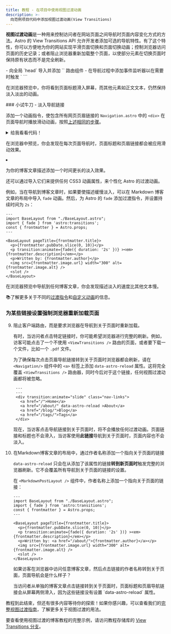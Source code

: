 ```yaml
---
title: 教程 - 在项目中使用视图过渡动画
description: >-
  向范例项目代码中添加视图过渡动画(View Transitions)
---
```




**视图过渡动画**是一种用来控制访问者在网站页面之间导航时页面内容变化方式的方法。Astro 的 View Transitions API 允许开发者添加可选的导航特性。有了这个特性，你可以方便地为你的网站实现平滑页面切换和页面切换动画；控制浏览器访问页面的历史记录；或者阻止浏览器重新加载整个页面，以使部分元素在切换页面时保持原有状态而不是完全刷新。

<PreCheck>
  - 向全局 `head` 导入并添加 `<ViewTransitions />` 路由组件
  - 在导航过程中添加事件监听器以在需要时触发 `<script>`
  - 使用 transition 指令添加页面过渡动画
  - 对于单个页面的链接，可以选择不使用客户端路由
</PreCheck>

## 先决条件

你需要准备一个现成的 Astro 项目，里面存在通用的基础布局或者 `<Head />` 组件。

本教程使用先前[搭建博客教程完成后的项目代码](https://github.com/withastro/blog-tutorial-demo)来演示如何在现有的 Astro 项目中添加视图过渡（客户端路由）。你可以在本地克隆并使用该代码库，或者通过于 [StackBlitz 上编辑教程的代码](https://stackblitz.com/github/withastro/blog-tutorial-demo/tree/complete?file=src%2Fpages%2Findex.astro)在浏览器中完成该教程。

你也可以在自己的项目中复现这些步骤，但是需要根据自己的代码库调整操作步骤。

我们推荐你使用我们的示例项目来完成这个简短的教程。然后，你就可以使用在这篇教程中所学的知识来给你自己的项目添加内容集合。

## 教程的示例代码

在[搭建博客教程](/zh-cn/tutorial/0-introduction/)中，你了解到 Astro 的基于文件的路由会将任何放在 `src/pages/` 文件夹中的 `.astro`、`.md` 或 `.mdx` 文件自动变成你网站上的一个新页面。

为了在这些页面之间导航，你使用了 HTML 的标准元素 `<a>`。例如：要创建一个指向你的 `About` 页面的链接，你会在页面头部添加 `<a href="/about/">About</a>`。当网站的访问者点击这个链接时，浏览器会刷新并加载这个新页面。

## 全页面导航 vs 客户端路由(SPA 模式)

使用全页面导航时，浏览器刷新并加载新页面，旧页面和新页面之间没有连贯性。而使用客户端路由时，新页面的加载是通过 JavaScript 将页面的元素挨个替换，并不会重新加载整个页面。

客户端路由是单页应用（SPA）网站的一个特性。换句话说，你的整个网站（或者说应用）在浏览器看来仅仅是一个带有 JavaScript 的单页面，其内容根据访问者的交互进行更新。

由于加载新页面中的元素并不需要浏览器重新加载整个页面，所以客户端路由允许你以几种方式控制页面过渡。你可以选择元素使其**维持状态**，比如通用的页眉元素，不必在屏幕上完全重新渲染，这样从一个页面到另一个页面的过渡可以显得更连贯。更令人兴奋的是，这个特性可以使你在不同页面之间轻松传值，甚至在访问者切换页面时继续播放视频！

然而并不是所有地方都会需要客户端路由，有时候你会需要进行完整的浏览器刷新。例如，你有一个链接是指向一个 `.pdf` 文档时，你需要浏览器从服务器重新加载这个页面而不是通过 JavaScript 来修改页面元素。我们 Astro 的开发者也想到了这个问题。所以即使在 Astro 项目中启用了视图过渡，你也可以单独指定特定链接的导航方式，使其可以完全不使用客户端路由。

在我们的指南中阅读更多关于 [Astro 的视图过渡](/zh-cn/guides/view-transitions/) 的信息，或者按照下面的说明将基础博客从 `src/pages/posts/` 转换为 `src/content/posts/` 来开始操作。

<Box icon="question-mark">
### 小测试

1. 向我的 Astro 站点添加视图过渡……

    <MultipleChoice>
        <Option>
            默认情况下在整个中网站实现需要超过 2 行代码
        </Option>
        <Option isCorrect>
            可以通过修改页面 `<head>` 中 `<ViewTransitions />` 路由的参数改变默认页面导航的类型
        </Option>
        <Option>
            不会重新添加浏览器提供的辅助功能，例如路由通知与遵循 `prefers-reduced-motion` 的设置
        </Option>
    </MultipleChoice>

2. 哪一个**不是** Astro 的视图过渡带来的好处？

    <MultipleChoice>
      <Option isCorrect>
         向浏览器发送一些额外的 JavaScript 以进行客户端路由
      </Option>
      <Option>
        可以在访问者访问新页面时保留特定元素或组件
      </Option>
      <Option>
        控制每个链接使用不同的导航方式
      </Option>
    </MultipleChoice>

3. 视图过渡……
    <MultipleChoice>
      <Option>
        要求我使用任意前端框架，例如 React
      </Option>
      <Option>
        并不适合生产环境
      </Option>
      <Option isCorrect>
        包含对尚未完全支持视图过渡的浏览器的 fallback 支持
      </Option>
    </MultipleChoice>

</Box>

## 在示例博客代码中增加视图过渡

通过下列步骤你将了解：如何通过添加客户端路由来增强页面转换的效果，用以扩展之前简陋的示例博客。

### 更新依赖

1. 在终端中运行以下命令，将 Astro 升级到最新版本，并将所有集成升级到它们的最新版本：

    <PackageManagerTabs>
      <Fragment slot="npm">
      ```shell
      # 升级到 Astro v3.x
      npm install astro@latest

      # 例: 升级博客教程中的 Preact 集成
      npm install @astrojs/preact@latest
      ```
      </Fragment>
      <Fragment slot="pnpm">
      ```shell
      # 升级到 Astro v3.x
      pnpm install astro@latest

      # 例: 升级博客教程中的 Preact 集成
      pnpm install @astrojs/preact@latest
      ```
      </Fragment>
      <Fragment slot="yarn">
      ```shell
      # 升级到 Astro v3.x
      yarn add astro@latest

      # 例: 升级博客教程中的 Preact 集成
      yarn add @astrojs/preact@latest
      ```
      </Fragment>
    </PackageManagerTabs>

    :::tip
    如果你正在使用自己的项目，请确保你已更新所有已安装的依赖项。搭建博客教程的示例代码库仅使用了 Preact 集成。
    :::

    ### 添加 `<ViewTransitions />` 路由

    2. 导入并添加 `<ViewTransitions />` 元素到你的页面布局中的 `<head>` 中。

        在博客教程示例中，`<head>` 元素位于 `src/layouts/BaseLayout.astro` 文件中。必须首先在组件的前置元数据中导入 `ViewTransitions` 路由。然后，在 `<head>` 元素内部添加路由组件。

    ```astro title="src/layouts/BaseLayout.astro" ins={2,15}
    ---
    import { ViewTransitions } from 'astro:transitions';
    import Header from "../components/Header.astro";
    import Footer from "../components/Footer.astro";
    import "../styles/global.css";
    const { pageTitle } = Astro.props;
    ---
    <html lang="en">
      <head>
        <meta charset="utf-8" />
        <link rel="icon" type="image/svg+xml" href="/favicon.svg" />
        <meta name="viewport" content="width=device-width" />
        <meta name="generator" content={Astro.generator} />
        <title>{pageTitle}</title>
        <ViewTransitions />
      </head>
      <body>
        <Header />
        <h1>{pageTitle}</h1>
        <slot />
        <Footer />
        <script>
          import "../scripts/menu.js";
        </script>
      </body>
    </html>
    ```

    恭喜！到这一步你已经启用了 Astro 默认的客户端导航。无需其他配置，Astro 将根据旧页面和新页面之间的相似之处创建默认的页面动画，并为不受支持的浏览器提供 fallback 支持。

3. 在站点预览中导航到不同的页面

    **建议在较大的屏幕尺寸上，例如桌面模式**中查看站点预览。当你在站点的不同页面之间切换时，你会发现旧页面的内容会淡出，同时新页面的内容淡入。如果你对默认效果不满意，可以使用[视图过渡指南](/zh-cn/guides/view-transitions/)来自定义视图过渡动画。

    在**较小的屏幕尺寸**上查看站点预览，并尝试使用汉堡菜单在页面之间进行导航。请注意，在第一次页面加载后，的菜单将不再起作用。

### 更新你的脚本

使用视图过渡后，部分脚本可能在页面导航后不再像在完整页面浏览器刷新时那样重新运行。在客户端路由期间，有 [`astro:page-load`](/zh-cn/guides/view-transitions/#astropage-load) 和 [`astro:after-swap`](/zh-cn/guides/view-transitions/#astroafter-swap) 两个事件可以监听，并在发生时触发对应事件。

4. 使控制 `<Hamburger />` 移动设备菜单组件的脚本在导航到新页面后仍然可用。

    为了在导航到新页面后使移动菜单具有交互性，请添加以下代码，该代码监听`astro:page-load`事件，该事件在页面导航结束时运行，并在响应时运行现有脚本，使汉堡菜单在点击时能够正常工作：

    ```js title="src/scripts/menu.js" ins={1,5}
    document.addEventListener('astro:page-load', () => {
      document.querySelector('.hamburger').addEventListener('click', () => {
        document.querySelector('.nav-links').classList.toggle('expanded');
      });
    });
    ```

5. 使控制主题切换的脚本在页面导航后仍然可用。

    控制浅色/深色主题的脚本位于 `<ThemeIcon />` 组件中。为了确保主题切换器在每个页面上能够正常工作，请从脚本中移除 `is:inline` 属性，并添加与前面示例中相同的事件监听器，以便 `astro:page-load` 事件可以触发你现有的函数。

    更新现有的 `<script>` 标签，使你的函数在 `astro:page-load` 事件发生时运行，确保在新页面完全加载并对用户可见后主题切换器可用：

    ```astro title="src/components/ThemeIcon.astro" ins={8,38} del="is:inline"
    ---
    ---
    <button id="themeToggle"> /* ... */ </button>

    <style> /* ... */ </style>

    <script is:inline>
      document.addEventListener('astro:page-load', () => {
        const theme = (() => {
          if (typeof localStorage !== "undefined" && localStorage.getItem("theme")) {
            return localStorage.getItem("theme");
          }
          if (window.matchMedia("(prefers-color-scheme: dark)").matches) {
            return "dark";
          }
          return "light";
        })();

        if (theme === "light") {
          document.documentElement.classList.remove("dark");
        } else {
          document.documentElement.classList.add("dark");
        }

        window.localStorage.setItem("theme", theme);

        const handleToggleClick = () => {
          const element = document.documentElement;
          element.classList.toggle("dark");

          const isDark = element.classList.contains("dark");
          localStorage.setItem("theme", isDark ? "dark" : "light");
        };

        document
          .getElementById("themeToggle")
          .addEventListener("click", handleToggleClick);
      });
    </script>
    ```
    现在，在使用 `<ViewTransitions />` 路由时，当页面加载完成后，主题切换在每个页面上都具有交互性。

6. 提前检查主题以防止在深色模式刷新。

    虽然主题切换器在每个页面上正常工作，但它的脚本是在导航过程的最后加载的，**新页面在浏览器中完全加载之后**。主题切换器运行并检查页面应该使用哪个主题之前，网站可能会在瞬间闪过其浅色主题。

    为了在导航过程的早期检查并在必要时设置深色模式，请创建一个函数，该函数将在 `astro:after-swap` 事件发生时运行。下面的函数将会在**新页面替代旧页面之后立即运行**，在 DOM 元素被绘制到屏幕上之前。该函数将检查浏览器的 `localStorage` 以确定是否使用深色主题。

    将这个新的脚本添加到`<ThemeIcon />`组件中，作为控制主题切换的脚本的补充。

    ```astro title="src/components/ThemeIcon.astro" ins={3-9}
    <script> ... <script>

    <script>
      document.addEventListener('astro:after-swap', () => {
        localStorage.theme === 'dark' 
        ? document.documentElement.classList.add("dark")
        : document.documentElement.classList.add("light");
      }); 
    </script>
    ```

    这样，每次页面切换都会**使用 `<ViewTransitions />` 路由进行客户端导航**（因此可以访问 `astro:after-swap` 事件），这就让主题切换器能够从浏览器的 `localStorage` 中检测到 `theme: dark`，并在 DOM 绘制之前相应地更新当前页面的主题属性。

    <Box icon="question-mark">
      ### 随堂小测

      在使用客户端导航期间，当访问者点击链接转到新页面时，事件发生的正确顺序是什么？

          <MultipleChoice>
            <Option>
              1. `astro:after-swap`
              2. `astro:page-load`
              3. 新页面已经可见
            </Option>
            <Option isCorrect>
              1. `astro:after-swap`
              2. 新页面已经可见
              3. `astro:page-load`
            </Option>
            <Option>
              1. `astro:page-load`
              2. 新页面已经可见
              3. `astro:after-swap`
            </Option>
          </MultipleChoice>


      </Box>

      ### 自定义过渡动画

      7. 将页面标题的默认淡入淡出动画改为滑动动画。

        启用视图过渡后，Astro 默认对所有页面过渡动画设置了一个小的淡入淡出效果。不过，Astro 还内置了 `slide` 动画。要更改单个元素的动画类型，请向其标签添加 `transition:animation=""` 属性。

        例如，要使页面标题滑入而不是淡入，你需要将 `transition:animate="slide"` 添加到 BaseLayout 中的 `<h1>` 元素中：

        ```astro title="src/layouts/BaseLayout.astro" ins='transition:animate="slide"'
    ---
    import Header from "../components/Header.astro";
    import Footer from "../components/Footer.astro";
    import "../styles/global.css";
    import { ViewTransitions } from 'astro:transitions';
    const { pageTitle } = Astro.props;
    ---

    <html lang="en">
      <head>
        <meta charset="utf-8" />
        <link rel="icon" type="image/svg+xml" href="/favicon.svg" />
        <meta name="viewport" content="width=device-width" />
        <meta name="generator" content={Astro.generator} />
        <title>{pageTitle}</title>
        <ViewTransitions />
      </head>
      <body>
        <Header />
        <h1 transition:animate="slide">{pageTitle}</h1>
        <slot />
        <Footer />
        <script>
          import "../scripts/menu.js";
        </script>
      </body>
    </html>
    ```

    在浏览器预览中，你将看到页面标题滑入屏幕，而其他元素如正文文本，仍然保持淡入淡出的动画。

    <Box icon="puzzle-piece">
      ### 小试牛刀 - 淡入导航链接

      添加一个动画指令，使包含所有网页页眉链接的 `Navigation.astro` 中的 `<div>` 在页面导航时播放滑动动画，按照[上述相同的步骤](#自定义过渡动画)。

      <details>
      <summary>给我看看代码！</summary>
      ```astro title="src/components/Navigation.astro" ins='transition:animate="slide"'
      ---
      ---
      <div transition:animate="slide" class="nav-links">
        <a href="/">Home</a>
        <a href="/about/">About</a>
        <a href="/blog/">Blog</a>
        <a href="/tags/" >Tags</a>
      </div>
      ```
      </details>
    </Box>

    在浏览器中预览，你会发现在每次页面导航时，页面标题和页眉链接都会被应用滑动效果。

8. 为你的博客文章描述添加一个时间更长的淡入效果。

    还可以通过导入它们来提供任何 CSS3 动画属性，来个性化 Astro 的过渡动画。

    例如，当在导航到博客文章时，如果要使描述缓慢淡入，可以在 Markdown 博客文章的布局中导入 `fade` 动画。然后，为 Astro 的 `fade` 添加过渡指令，并设置持续时间为 `2s`：

    ```astro title="src/layouts/MarkdownPostLayout.astro" ins={3} ins="transition:animate={fade({ duration: '2s' })}"
    ---
    import BaseLayout from "./BaseLayout.astro";
    import { fade } from 'astro:transitions';
    const { frontmatter } = Astro.props;
    ---

    <BaseLayout pageTitle={frontmatter.title}>
      <p>{frontmatter.pubDate.slice(0, 10)}</p>
      <p transition:animate={fade({ duration: '2s' })} ><em>{frontmatter.description}</em></p>
      <p>Written by: {frontmatter.author}</p>
      <img src={frontmatter.image.url} width="300" alt={frontmatter.image.alt} />
      <slot />
    </BaseLayout>
    ```
    在浏览器预览中导航到任何博客文章，你会发现描述淡入的速度比其他文本慢。

    📚了解更多关于不同的[过渡指令](/zh-cn/guides/view-transitions/#过渡动画指令)和[自定义动画](/zh-cn/guides/view-transitions/#自定义动画)的信息。

### 为某些链接设置强制浏览器重新加载页面

9. 阻止客户端路由，而是要求浏览器在导航到关于页面时重新加载。

    有时，当访问者点击特定链接时，你可能希望浏览器进行完整的刷新。例如，访客可能点击了一个不使用 `<ViewTransitions />` 路由的页面，或者要下载一个文件，比如一个 `.pdf` 文件。

    为了确保每次点击页眉导航链接转到关于页面时浏览器都会刷新，请在 `<Navigation/>` 组件中的 `<a>` 标签上添加 `data-astro-reload` 属性。这将完全覆盖 `<ViewTransitions />` 路由器，同时今后对于这个链接，任何视图过渡动画都将被忽略。

     ```astro title="src/components/Navigation.astro" ins='data-astro-reload'
      ---
      ---
      <div transition:animate="slide" class="nav-links">
        <a href="/">Home</a>
        <a href="/about/" data-astro-reload >About</a>
        <a href="/blog/">Blog</a>
        <a href="/tags/">Tags</a>
      </div>
      ```

      现在，当访客点击导航链接到关于页面时，将不会播放任何过渡动画。页面链接和标题也不会滑入，当访客使用**此链接**导航到关于页面时，页面内容也不会淡入。

10. 在Markdown博客文章的布局中，通过作者名称添加一个指向关于页面的链接

    `data-astro-reload` 只会在从添加了该属性的链接**转到新页面时**触发完整的浏览器刷新。它不会覆盖所有导航到关于页面的链接的设置。
    
    在 `<MarkdownPostLayout />` 组件中，作者名称上添加一个指向关于页面的链接：

    ```astro title="src/layouts/MarkdownPostLayout.astro" ins='<a href="/about/">' ins="</a>"
    ---
    import BaseLayout from "./BaseLayout.astro";
    import { fade } from 'astro:transitions';
    const { frontmatter } = Astro.props;
    ---

    <BaseLayout pageTitle={frontmatter.title}>
      <p>{frontmatter.pubDate.slice(0, 10)}</p>
      <p transition:animate={fade({ duration: '2s' })} ><em>{frontmatter.description}</em></p>
      <p>Written by: <a href="/about/">{frontmatter.author}</a></p>
      <img src={frontmatter.image.url} width="300" alt={frontmatter.image.alt} />
      <slot />
    </BaseLayout>
    ```

    如果访客在浏览器中访问任意博客文章，然后点击链接的作者名称转到关于页面，页面导航会是什么样子？

    <p>
      当访问者从单独的博客文章点击链接转到关于页面时，页面标题和页眉导航链接会<Spoiler>从屏幕两侧滑入</Spoiler>，因为<Spoiler>这些链接没有设置 `data-astro-reload` 属性</Spoiler>。
    </p>

教程到此结束，但还有很多内容等待你的探索！如果你感兴趣，可以查看我们的[完整视图过渡指南](/zh-cn/guides/view-transitions/)，了解更多关于视图过渡的用法。

要查看使用视图过渡的博客教程的完整示例，请访问教程存储库的 [View Transitions 分支](https://github.com/withastro/blog-tutorial-demo/tree/view-transitions)。
